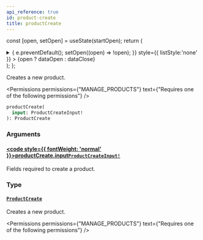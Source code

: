 ```yaml
---
api_reference: true
id: product-create
title: productCreate
---
```






const [open, setOpen] = useState(startOpen);
return (
<details {...(open ? { open: true } : {})} className="details" style={{ border:'none', boxShadow:'none', background:'var(--ifm-background-color)' }}>
<summary
onClick={(e) => {
e.preventDefault();
setOpen((open) => !open);
}}
style={{ listStyle:'none' }} >
{open ? dataOpen : dataClose}
</summary>
{open && children}
</details>
);
};

Creates a new product.


<Permissions permissions={"MANAGE_PRODUCTS"} text={"Requires one of the following permissions"} />


```graphql
productCreate(
  input: ProductCreateInput!
): ProductCreate
```

### Arguments

#### [<code style={{ fontWeight: 'normal' }}>productCreate.<b>input</b></code>](#)<Bullet />[`ProductCreateInput!`](../../../api-reference/products/inputs/product-create-input.mdx) <Badge class="badge badge--secondary" text="non-null"/> <Badge class="badge badge--secondary" text="input"/> <Badge class="badge badge--secondary" text="products"/>

Fields required to create a product.

### Type

#### [`ProductCreate`](../../../api-reference/products/objects/product-create.mdx) <Badge class="badge badge--secondary" text="object"/> <Badge class="badge badge--secondary" text="products"/>

Creates a new product.


<Permissions permissions={"MANAGE_PRODUCTS"} text={"Requires one of the following permissions"} />


